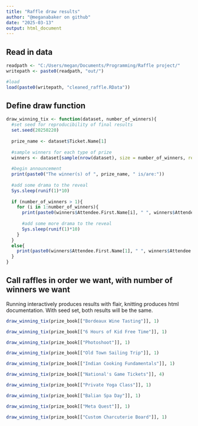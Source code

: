 ---
title: "Raffle draw results"
author: "@meganabaker on github"
date: "2025-03-13"
output: html_document
---

## Read in data

```{r}
readpath <- "C:/Users/megan/Documents/Programming/Raffle project/"
writepath <- paste0(readpath, "out/")

#load
load(paste0(writepath, "cleaned_raffle.RData"))
```

## Define draw function

```{r define-function}

draw_winning_tix <- function(dataset, number_of_winners){
  #set seed for reproducibility of final results
  set.seed(20250220)
  
  prize_name <- dataset$Ticket.Name[1]
  
  #sample winners for each type of prize
  winners <- dataset[sample(nrow(dataset), size = number_of_winners, replace = F), ]
  
  #begin announcement
  print(paste0("The winner(s) of ", prize_name, " is/are:"))
  
  #add some drama to the reveal
  Sys.sleep(runif(1)*10)
  
  if (number_of_winners > 1){
    for (i in 1:number_of_winners){
      print(paste0(winners$Attendee.First.Name[i], " ", winners$Attendee.Last.Name[i]))
      
      #add some more drama to the reveal
      Sys.sleep(runif(1)*10)
    }
  }
  else{
    print(paste0(winners$Attendee.First.Name[1], " ", winners$Attendee.Last.Name[1]))
  }
}
```

## Call raffles in order we want, with number of winners we want

Running interactively produces results with flair, knitting produces html documentation. With seed set, both results will be the same.

```{r}
draw_winning_tix(prize_book[["Bordeaux Wine Tasting"]], 1)

draw_winning_tix(prize_book[["6 Hours of Kid Free Time"]], 1)

draw_winning_tix(prize_book[["Photoshoot"]], 1)

draw_winning_tix(prize_book[["Old Town Sailing Trip"]], 1)

draw_winning_tix(prize_book[["Indian Cooking Fundamentals"]], 1)

draw_winning_tix(prize_book[["National's Game Tickets"]], 4)

draw_winning_tix(prize_book[["Private Yoga Class"]], 1)

draw_winning_tix(prize_book[["Balian Spa Day"]], 1)

draw_winning_tix(prize_book[["Meta Quest"]], 1)

draw_winning_tix(prize_book[["Custom Charcuterie Board"]], 1)
```

